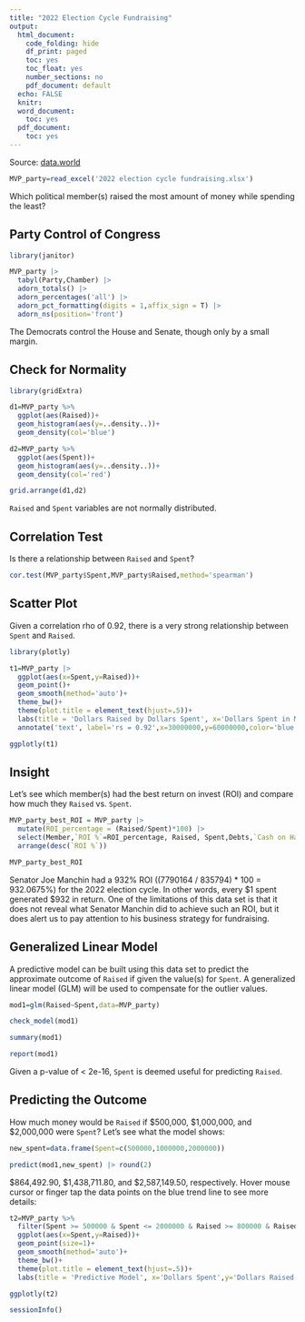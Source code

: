 ---
title: "2022 Election Cycle Fundraising"
output:
  html_document:
    code_folding: hide
    df_print: paged
    toc: yes
    toc_float: yes
    number_sections: no
    pdf_document: default
  echo: FALSE
  knitr:
  word_document:
    toc: yes
  pdf_document:
    toc: yes
---

Source: [data.world](https://data.world/makeovermonday/2022w44)

```{r}
MVP_party=read_excel('2022 election cycle fundraising.xlsx')
```

Which political member(s) raised the most amount of money while spending the least?

## Party Control of Congress
```{r,warning=F,message=F}
library(janitor)

MVP_party |> 
  tabyl(Party,Chamber) |> 
  adorn_totals() |> 
  adorn_percentages('all') |> 
  adorn_pct_formatting(digits = 1,affix_sign = T) |> 
  adorn_ns(position='front')
```

The Democrats control the House and Senate, though only by a small margin.


## Check for Normality
```{r,warning=F,message=F}

library(gridExtra)

d1=MVP_party %>% 
  ggplot(aes(Raised))+
  geom_histogram(aes(y=..density..))+
  geom_density(col='blue')

d2=MVP_party %>% 
  ggplot(aes(Spent))+
  geom_histogram(aes(y=..density..))+
  geom_density(col='red')

grid.arrange(d1,d2)

```

`Raised` and `Spent` variables are not normally distributed.

## Correlation Test
Is there a relationship between `Raised` and `Spent`?

```{r,message=F,warning=F}
cor.test(MVP_party$Spent,MVP_party$Raised,method='spearman')
```

## Scatter Plot

Given a correlation rho of 0.92, there is a very strong relationship between `Spent` and `Raised`. 
```{r,warning=F,message=F}
library(plotly)

t1=MVP_party |> 
  ggplot(aes(x=Spent,y=Raised))+
  geom_point()+
  geom_smooth(method='auto')+
  theme_bw()+
  theme(plot.title = element_text(hjust=.5))+
  labs(title = 'Dollars Raised by Dollars Spent', x='Dollars Spent in Millions',y='Dollars Raised in Millions',caption = 'Source: OpenSecrets.org')+
  annotate('text', label='rs = 0.92',x=30000000,y=60000000,color='blue')

ggplotly(t1)

```


## Insight
Let's see which member(s) had the best return on invest (ROI) and compare how much they `Raised` vs. `Spent`.
```{r}

MVP_party_best_ROI = MVP_party |> 
  mutate(ROI_percentage = (Raised/Spent)*100) |> 
  select(Member,`ROI %`=ROI_percentage, Raised, Spent,Debts,`Cash on Hand`,everything()) |> 
  arrange(desc(`ROI %`))

MVP_party_best_ROI
```

Senator Joe Manchin had a 932% ROI ((7790164 / 835794) * 100 = 932.0675%) for the 2022 election cycle. In other words, every $1 spent generated $932 in return. One of the limitations of this data set is that it does not reveal what Senator Manchin did to achieve such an ROI, but it does alert us to pay attention to his business strategy for fundraising.

## Generalized Linear Model

A predictive model can be built using this data set to predict the approximate outcome of `Raised` if given the value(s) for `Spent`. A generalized linear model (GLM) will be used to compensate for the outlier values.

```{r}
mod1=glm(Raised~Spent,data=MVP_party)

check_model(mod1)

summary(mod1)

report(mod1)
```

Given a p-value of < 2e-16, `Spent` is deemed useful for predicting `Raised`.

## Predicting the Outcome

How much money would be `Raised` if $500,000, $1,000,000, and $2,000,000 were `Spent`? Let's see what the model shows:

```{r,message=F,warning=F}
new_spent=data.frame(Spent=c(500000,1000000,2000000))

predict(mod1,new_spent) |> round(2)

```

$864,492.90, $1,438,711.80, and $2,587,149.50, respectively. Hover mouse cursor or finger tap the data points on the blue trend line to see more details:

```{r,warning=F,message=F}
t2=MVP_party %>%  
  filter(Spent >= 500000 & Spent <= 2000000 & Raised >= 800000 & Raised <= 3000000) %>% 
  ggplot(aes(x=Spent,y=Raised))+
  geom_point(size=1)+
  geom_smooth(method='auto')+
  theme_bw()+
  theme(plot.title = element_text(hjust=.5))+
  labs(title = 'Predictive Model', x='Dollars Spent',y='Dollars Raised',caption = 'Source: OpenSecrets.org')

ggplotly(t2)
```


```{r,message=F,warning=F}
sessionInfo()
```
